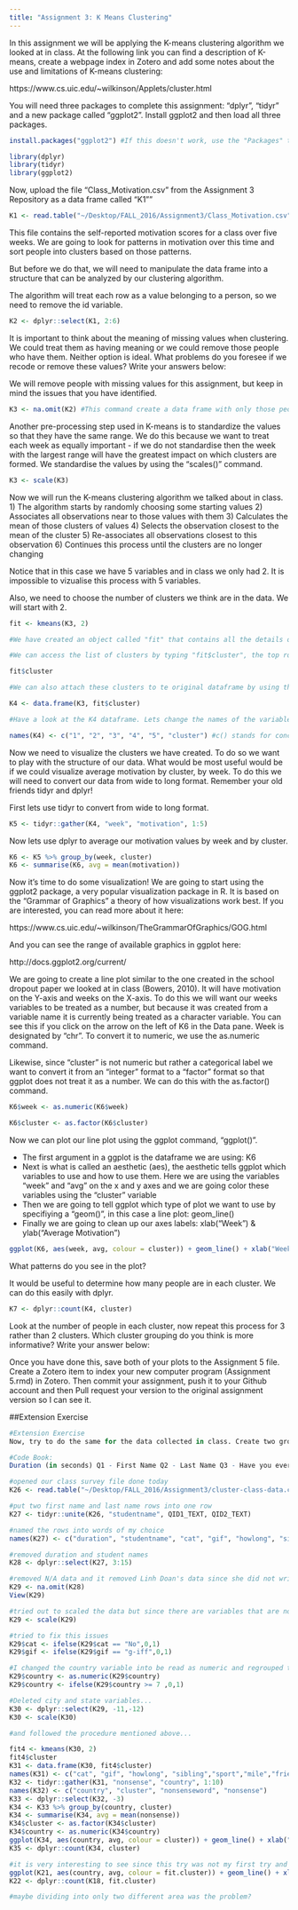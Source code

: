 ```yaml
---
title: "Assignment 3: K Means Clustering"
---
```


In this assignment we will be applying the K-means clustering algorithm we looked at in class. At the following link you can find a description of K-means, create a webpage index in Zotero and add some notes about the use and limitations of K-means clustering:

https://www.cs.uic.edu/~wilkinson/Applets/cluster.html

You will need three packages to complete this assignment: "dplyr", "tidyr" and a new package called "ggplot2". Install ggplot2 and then load all three packages.

```r

install.packages("ggplot2") #If this doesn't work, use the "Packages" tab to install the package.

library(dplyr)
library(tidyr)
library(ggplot2)

```

Now, upload the file "Class_Motivation.csv" from the Assignment 3 Repository as a data frame called "K1""
```r

K1 <- read.table("~/Desktop/FALL_2016/Assignment3/Class_Motivation.csv", sep = ",", header = TRUE)

```

This file contains the self-reported motivation scores for a class over five weeks. We are going to look for patterns in motivation over this time and sort people into clusters based on those patterns.

But before we do that, we will need to manipulate the data frame into a structure that can be analyzed by our clustering algorithm.

The algorithm will treat each row as a value belonging to a person, so we need to remove the id variable.

```r

K2 <- dplyr::select(K1, 2:6)

```

It is important to think about the meaning of missing values when clustering. We could treat them as having meaning or we could remove those people who have them. Neither option is ideal. What problems do you foresee if we recode or remove these values? Write your answers below:



We will remove people with missing values for this assignment, but keep in mind the issues that you have identified.


```r

K3 <- na.omit(K2) #This command create a data frame with only those people with no missing values. It "omits" all rows with missing values, also known as a "listwise deletion". EG - It runs down the list deleting rows as it goes.

```

Another pre-processing step used in K-means is to standardize the values so that they have the same range. We do this because we want to treat each week as equally important - if we do not standardise then the week with the largest range will have the greatest impact on which clusters are formed. We standardise the values by using the "scales()" command.

```r

K3 <- scale(K3)

```


Now we will run the K-means clustering algorithm we talked about in class. 
1) The algorithm starts by randomly choosing some starting values 
2) Associates all observations near to those values with them
3) Calculates the mean of those clusters of values
4) Selects the observation closest to the mean of the cluster
5) Re-associates all observations closest to this observation
6) Continues this process until the clusters are no longer changing

Notice that in this case we have 5 variables and in class we only had 2. It is impossible to vizualise this process with 5 variables.

Also, we need to choose the number of clusters we think are in the data. We will start with 2.

```r

fit <- kmeans(K3, 2) 

#We have created an object called "fit" that contains all the details of our clustering including which observations belong to each cluster.

#We can access the list of clusters by typing "fit$cluster", the top row corresponds to the original order the rows were in. Notice we have deleted some rows.

fit$cluster

#We can also attach these clusters to te original dataframe by using the "data.frame" command to create a new data frame called K4.

K4 <- data.frame(K3, fit$cluster)

#Have a look at the K4 dataframe. Lets change the names of the variables to make it more convenient with the names() command.

names(K4) <- c("1", "2", "3", "4", "5", "cluster") #c() stands for concatonate and it creates a vector of anything, in this case a vector of names.


```

Now we need to visualize the clusters we have created. To do so we want to play with the structure of our data. What would be most useful would be if we could visualize average motivation by cluster, by week. To do this we will need to convert our data from wide to long format. Remember your old friends tidyr and dplyr!

First lets use tidyr to convert from wide to long format.
```r

K5 <- tidyr::gather(K4, "week", "motivation", 1:5)

```

Now lets use dplyr to average our motivation values by week and by cluster.

```r

K6 <- K5 %>% group_by(week, cluster)
K6 <- summarise(K6, avg = mean(motivation))

```

Now it's time to do some visualization! We are going to start using the ggplot2 package, a very popular visualization package in R. It is based on the "Grammar of Graphics" a theory of how visualizations work best. If you are interested, you can read more about it here: 

https://www.cs.uic.edu/~wilkinson/TheGrammarOfGraphics/GOG.html

And you can see the range of available graphics in ggplot here:

http://docs.ggplot2.org/current/

We are going to create a line plot similar to the one created in the school dropout paper we looked at in class (Bowers, 2010). It will have motivation on the Y-axis and weeks on the X-axis. To do this we will want our weeks variables to be treated as a number, but because it was created from a variable name it is currently being treated as a character variable. You can see this if you click on the arrow on the left of K6 in the Data pane. Week is designated by "chr". To convert it to numeric, we use the as.numeric command. 

Likewise, since "cluster" is not numeric but rather a categorical label we want to convert it from an "integer" format to a "factor" format so that ggplot does not treat it as a number. We can do this with the as.factor() command.

```r

K6$week <- as.numeric(K6$week)

K6$cluster <- as.factor(K6$cluster)

```

Now we can plot our line plot using the ggplot command, "ggplot()".

- The first argument in a ggplot is the dataframe we are using: K6
- Next is what is called an aesthetic (aes), the aesthetic tells ggplot which variables to use and how to use them. Here we are using the variables "week" and "avg" on the x and y axes and we are going color these variables using the "cluster" variable
- Then we are going to tell ggplot which type of plot we want to use by specifiying a "geom()", in this case a line plot: geom_line()
- Finally we are going to clean up our axes labels: xlab("Week") & ylab("Average Motivation")

```r

ggplot(K6, aes(week, avg, colour = cluster)) + geom_line() + xlab("Week") + ylab("Average Motivation")

```

What patterns do you see in the plot?

It would be useful to determine how many people are in each cluster. We can do this easily with dplyr.

```r
K7 <- dplyr::count(K4, cluster)
```

Look at the number of people in each cluster, now repeat this process for 3 rather than 2 clusters. Which cluster grouping do you think is more informative? Write your answer below:



Once you have done this, save both of your plots to the Assignment 5 file. Create a Zotero item to index your new computer program (Assignment 5.rmd) in Zotero. Then commit your assignment, push it to your Github account and then Pull request your version to the original assignment version so I can see it.

##Extension Exercise

```r
#Extension Exercise
Now, try to do the same for the data collected in class. Create two groups of clusters, the answers to the questions and regions where people grew up. Then create a visualization that shows the overlap between the two groups of clusters.

#Code Book:
Duration (in seconds) Q1 - First Name Q2 - Last Name Q3 - Have you ever owned a cat? Q4 - Do you pronounce "gif", with a J (j-iff) or a G (g-iff)? Q5 - How many months have you lived in New York City? Q6 - How many siblings (brothers/sisters) do you have? Q7 - How many times do you play sport each week? Q8 - How many miles do you travel from home to TC? Q9 - Estimate how many of your friends own Android phones Q10 - How many movies have you seen in the cinema this year? Q11 - How many classes are you taking this semester? Q12 - How many states have you visited in the US? Q13 - What city/town did you grow up in? Q14 - What state/province did you grow up in? Q15 - What country did you grow up in?
```

```r
#opened our class survey file done today
K26 <- read.table("~/Desktop/FALL_2016/Assignment3/cluster-class-data.csv", sep = ",", header = TRUE)

#put two first name and last name rows into one row
K27 <- tidyr::unite(K26, "studentname", QID1_TEXT, QID2_TEXT)

#named the rows into words of my choice
names(K27) <- c("duration", "studentname", "cat", "gif", "howlong", "sibling","sport","mile","friends","movies","classes","state_province","city","state","country")

#removed duration and student names
K28 <- dplyr::select(K27, 3:15)

#removed N/A data and it removed Linh Doan's data since she did not write her province
K29 <- na.omit(K28)
View(K29)

#tried out to scaled the data but since there are variables that are not numeric data so it turned out error
K29 <- scale(K29)

#tried to fix this issues
K29$cat <- ifelse(K29$cat == "No",0,1)
K29$gif <- ifelse(K29$gif == "g-iff",0,1)

#I changed the country variable into be read as numeric and regrouped them by U.S.=0 and non U.S =1 to compare, but could not change other state and city varaibles...
K29$country <- as.numeric(K29$country)
K29$country <- ifelse(K29$country >= 7 ,0,1)

#Deleted city and state variables...
K30 <- dplyr::select(K29, -11,-12)
K30 <- scale(K30)

#and followed the procedure mentioned above...

fit4 <- kmeans(K30, 2)
fit4$cluster
K31 <- data.frame(K30, fit4$cluster)
names(K31) <- c("cat", "gif", "howlong", "sibling","sport","mile","friends","movies","classes","state_province","country","cluster")
K32 <- tidyr::gather(K31, "nonsense", "country", 1:10)
names(K32) <- c("country", "cluster", "nonsenseword", "nonsense")
K33 <- dplyr::select(K32, -3)
K34 <- K33 %>% group_by(country, cluster)
K34 <- summarise(K34, avg = mean(nonsense))
K34$cluster <- as.factor(K34$cluster)
K34$country <- as.numeric(K34$country)
ggplot(K34, aes(country, avg, colour = cluster)) + geom_line() + xlab("U.S. vs. non U.S.")+ ylab("nonsense")
K35 <- dplyr::count(K34, cluster)

#it is very interesting to see since this try was not my first try and got exactly reversed result; still not much interesting... for the previous trial, I was tring to write:the graph did not look sucessful and after using count fuction, I could see why... there were only one person in one cluster and others were all in the other cluster...
ggplot(K21, aes(country, avg, colour = fit.cluster)) + geom_line() + xlab("U.S.vs.Non_U.S.") + ylab("cat_experience")
K22 <- dplyr::count(K18, fit.cluster)

#maybe dividing into only two different area was the problem?

```



